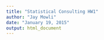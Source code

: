 ```yaml
---
title: "Statistical Consulting HW1"
author: "Jay Mowli"
date: "January 19, 2015"
output: html_document
---
```


